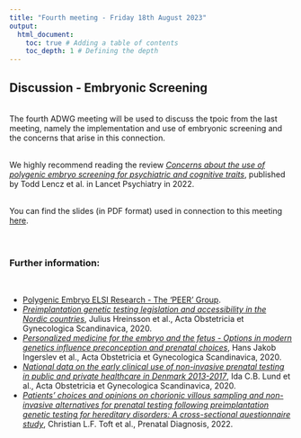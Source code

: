 ```yaml
---
title: "Fourth meeting - Friday 18th August 2023"
output:
  html_document:
    toc: true # Adding a table of contents
    toc_depth: 1 # Defining the depth
---
```


## Discussion - Embryonic Screening
<br>
The fourth ADWG meeting will be used to discuss the tpoic from the last meeting, namely the implementation and use of embryonic screening and the concerns that arise in this connection.


<br>
We highly recommend reading the review <a href="https://doi.org/10.1016/s2215-0366(22)00157-2" target="_blank" rel="noopener noreferrer" title="Concerns about the use of polygenic embryo screening for psychiatric and cognitive traits">_Concerns about the use of polygenic embryo screening for psychiatric and cognitive traits_</a>, published by Todd Lencz et al. in Lancet Psychiatry in 2022.
<br><br>

You can find the slides (in PDF format) used in connection to this meeting <a href="Slides/ADWG_meeting3_embryonic_screening_part2.pdf" target="_blank" rel="noopener noreferrer" title="ADWG meeting - Embryonic screening">here</a>.
<br><br><br>

### Further information:
<br>

* <a href="https://www.polygenicembryo.org/" target="_blank" rel="noopener noreferrer" title="Polygenic Embryo ELSI Research">Polygenic Embryo ELSI Research - The 'PEER' Group</a>.
* <a href="https://doi.org/10.1111/aogs.13831" target="_blank" rel="noopener noreferrer" title="Preimplantation genetic testing legislation and accessibility in the Nordic countries">_Preimplantation genetic testing legislation and accessibility in the Nordic countries_</a>, Julius Hreinsson et al., Acta Obstetricia et Gynecologica Scandinavica, 2020.
* <a href="https://doi.org/10.1111/aogs.13882" target="_blank" rel="noopener noreferrer" title="Personalized medicine for the embryo and the fetus - Options in modern genetics influence preconception and prenatal choices">_Personalized medicine for the embryo and the fetus - Options in modern genetics influence preconception and prenatal choices_</a>, Hans Jakob Ingerslev et al., Acta Obstetricia et Gynecologica Scandinavica, 2020.
* <a href="https://doi.org/10.1111/aogs.14052" target="_blank" rel="noopener noreferrer" title="National data on the early clinical use of non-invasive prenatal testing in public and private healthcare in Denmark 2013-2017">_National data on the early clinical use of non-invasive prenatal testing in public and private healthcare in Denmark 2013-2017_</a>, Ida C.B. Lund et al., Acta Obstetricia et Gynecologica Scandinavica, 2020.
* <a href="https://doi.org/10.1002/pd.6088" target="_blank" rel="noopener noreferrer" title="Patients' choices and opinions on chorionic villous sampling and non-invasive alternatives for prenatal testing following preimplantation genetic testing for hereditary disorders: A cross-sectional questionnaire study">_Patients' choices and opinions on chorionic villous sampling and non-invasive alternatives for prenatal testing following preimplantation genetic testing for hereditary disorders: A cross-sectional questionnaire study_</a>, Christian L.F. Toft et al., Prenatal Diagnosis, 2022.




